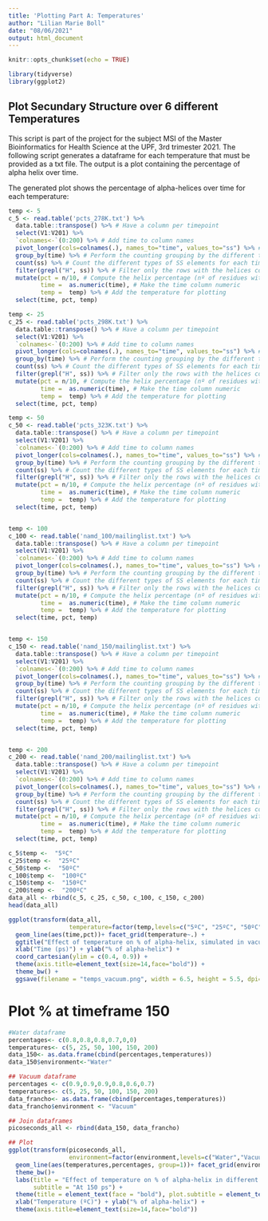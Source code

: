 ```yaml
---
title: 'Plotting Part A: Temperatures'
author: "Lilian Marie Boll"
date: "08/06/2021"
output: html_document
---
```


```r
knitr::opts_chunk$set(echo = TRUE)

library(tidyverse)
library(ggplot2)
```

## Plot Secundary Structure over 6 different Temperatures

This script is part of the project for the subject MSI of the Master Bioinformatics for Health Science at the UPF, 3rd trimester 2021.
The following script generates a dataframe for each temperature that must be provided as a txt file. The output is a plot containing the percentage of alpha helix over time.

The generated plot shows the percentage of alpha-helices over time for each temperature:

```r
temp <- 5
c_5 <- read.table('pcts_278K.txt') %>%
  data.table::transpose() %>% # Have a column per timepoint
  select(V1:V201) %>%
  `colnames<-`(0:200) %>% # Add time to column names
  pivot_longer(cols=colnames(.), names_to="time", values_to="ss") %>% # Change the table layout
  group_by(time) %>% # Perform the counting grouping by the different times
  count(ss) %>% # Count the different types of SS elements for each time group
  filter(grepl("H", ss)) %>% # Filter only the rows with the helices counts
  mutate(pct = n/10, # Compute the helix percentage (nº of residues with helix over the total 10)
         time =  as.numeric(time), # Make the time column numeric
         temp =  temp) %>% # Add the temperature for plotting
  select(time, pct, temp)

temp <- 25
c_25 <- read.table('pcts_298K.txt') %>%
  data.table::transpose() %>% # Have a column per timepoint
  select(V1:V201) %>%
  `colnames<-`(0:200) %>% # Add time to column names
  pivot_longer(cols=colnames(.), names_to="time", values_to="ss") %>% # Change the table layout
  group_by(time) %>% # Perform the counting grouping by the different times
  count(ss) %>% # Count the different types of SS elements for each time group
  filter(grepl("H", ss)) %>% # Filter only the rows with the helices counts
  mutate(pct = n/10, # Compute the helix percentage (nº of residues with helix over the total 10)
         time =  as.numeric(time), # Make the time column numeric
         temp =  temp) %>% # Add the temperature for plotting
  select(time, pct, temp)

temp <- 50
c_50 <- read.table('pcts_323K.txt') %>%
  data.table::transpose() %>% # Have a column per timepoint
  select(V1:V201) %>%
  `colnames<-`(0:200) %>% # Add time to column names
  pivot_longer(cols=colnames(.), names_to="time", values_to="ss") %>% # Change the table layout
  group_by(time) %>% # Perform the counting grouping by the different times
  count(ss) %>% # Count the different types of SS elements for each time group
  filter(grepl("H", ss)) %>% # Filter only the rows with the helices counts
  mutate(pct = n/10, # Compute the helix percentage (nº of residues with helix over the total 10)
         time =  as.numeric(time), # Make the time column numeric
         temp =  temp) %>% # Add the temperature for plotting
  select(time, pct, temp)


temp <- 100
c_100 <- read.table('namd_100/mailinglist.txt') %>%
  data.table::transpose() %>% # Have a column per timepoint
  select(V1:V201) %>%
  `colnames<-`(0:200) %>% # Add time to column names
  pivot_longer(cols=colnames(.), names_to="time", values_to="ss") %>% # Change the table layout
  group_by(time) %>% # Perform the counting grouping by the different times
  count(ss) %>% # Count the different types of SS elements for each time group
  filter(grepl("H", ss)) %>% # Filter only the rows with the helices counts
  mutate(pct = n/10, # Compute the helix percentage (nº of residues with helix over the total 10)
         time =  as.numeric(time), # Make the time column numeric
         temp =  temp) %>% # Add the temperature for plotting
  select(time, pct, temp)


temp <- 150
c_150 <- read.table('namd_150/mailinglist.txt') %>%
  data.table::transpose() %>% # Have a column per timepoint
  select(V1:V201) %>%
  `colnames<-`(0:200) %>% # Add time to column names
  pivot_longer(cols=colnames(.), names_to="time", values_to="ss") %>% # Change the table layout
  group_by(time) %>% # Perform the counting grouping by the different times
  count(ss) %>% # Count the different types of SS elements for each time group
  filter(grepl("H", ss)) %>% # Filter only the rows with the helices counts
  mutate(pct = n/10, # Compute the helix percentage (nº of residues with helix over the total 10)
         time =  as.numeric(time), # Make the time column numeric
         temp =  temp) %>% # Add the temperature for plotting
  select(time, pct, temp)


temp <- 200
c_200 <- read.table('namd_200/mailinglist.txt') %>%
  data.table::transpose() %>% # Have a column per timepoint
  select(V1:V201) %>%
  `colnames<-`(0:200) %>% # Add time to column names
  pivot_longer(cols=colnames(.), names_to="time", values_to="ss") %>% # Change the table layout
  group_by(time) %>% # Perform the counting grouping by the different times
  count(ss) %>% # Count the different types of SS elements for each time group
  filter(grepl("H", ss)) %>% # Filter only the rows with the helices counts
  mutate(pct = n/10, # Compute the helix percentage (nº of residues with helix over the total 10)
         time =  as.numeric(time), # Make the time column numeric
         temp =  temp) %>% # Add the temperature for plotting
  select(time, pct, temp)

c_5$temp <-  "5ºC"
c_25$temp <-  "25ºC"
c_50$temp <-  "50ºC"
c_100$temp <-  "100ºC"
c_150$temp <-  "150ºC"
c_200$temp <-  "200ºC"
data_all <- rbind(c_5, c_25, c_50, c_100, c_150, c_200)
head(data_all)

```

```r
ggplot(transform(data_all,
                 temperature=factor(temp,levels=c("5ºC", "25ºC", "50ºC", "100ºC", "150ºC", "200ºC")))) + 
  geom_line(aes(time,pct))+ facet_grid(temperature~.) +
  ggtitle("Effect of temperature on % of alpha-helix, simulated in vacuum") +
  xlab("Time (ps)") + ylab("% of alpha-helix") +
  coord_cartesian(ylim = c(0.4, 0.9)) +
  theme(axis.title=element_text(size=14,face="bold")) +
  theme_bw() +
  ggsave(filename = "temps_vacuum.png", width = 6.5, height = 5.5, dpi=2000)
```


# Plot % at timeframe 150

```r
#Water dataframe
percentages<- c(0.8,0.8,0.8,0.7,0,0)
temperatures<- c(5, 25, 50, 100, 150, 200)
data_150<- as.data.frame(cbind(percentages,temperatures))
data_150$environment<-"Water"

## Vacuum dataframe
percentages <- c(0.9,0.9,0.9,0.8,0.6,0.7)
temperatures<- c(5, 25, 50, 100, 150, 200)
data_francho<- as.data.frame(cbind(percentages,temperatures))
data_francho$environment <- "Vacuum"

## Join dataframes
picoseconds_all <- rbind(data_150, data_francho)       

## Plot
ggplot(transform(picoseconds_all,
                 environment=factor(environment,levels=c("Water","Vacuum")))) + 
  geom_line(aes(temperatures,percentages, group=1))+ facet_grid(environment~.) +
  theme_bw()+
  labs(title = "Effect of temperature on % of alpha-helix in different environments", 
       subtitle = "At 150 ps") +
  theme(title = element_text(face = "bold"), plot.subtitle = element_text(face = "italic"))+
  xlab("Temperature (ºC)") + ylab("% of alpha-helix") +
  theme(axis.title=element_text(size=14,face="bold"))
```